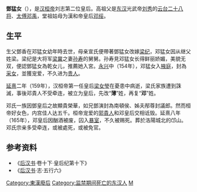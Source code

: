 {{東亞女性歷史人物
|名稱=鄧猛女
|身份=漢桓帝皇后
|畫像=
|說明=
|姓=鄧
|名=猛女
|姓名=鄧猛女
|字=
|官職=
|封爵=
|位號=
|封號=
|御稱號=
|湯沐邑=
|徽號=
|宮號1=
|宮號2=
|神號=
|尊號=
|乳名=
|幼名=
|兒名=
|童名=
|小字=
|號=
|法號=
|院號=
|其他名號=
|出生年=
|出生地=
|婚年=
|逝世年=
|逝世地=
|諡號=
|墳墓=
|父親=郎中[[鄧香|鄧香]]，追封為車騎將軍、安陽侯
|嫡母=
|母親=宣氏，封長安君、昆陽君
|夫=[[漢桓帝|漢桓帝]]
|婚姻名份=
|夫之父=[[劉翼|蠡吾侯]]
|夫之母=
|夫之嫡母=
|夫之元配=
|夫之正室=
|夫之繼室=
|夫之平妻=
|夫之側室=
|兄弟=
|姊妹=
|嫡兄弟=
|嫡姊妹=
|庶兄弟=
|庶姊妹=
|同胞兄弟=
|同胞姊妹=
|異母兄弟=
|異母姊妹=
|異父兄弟=
|異父姊妹=
|繼兄弟=
|繼姊妹=
|子=
|女=
|養子=
|養女=
|繼子=
|繼女=
|注釋=}}
'''鄧猛女'''（{{bd|2世纪||165年||catIdx=D邓}}），是[[汉桓帝|汉桓帝]]刘志第二位皇后。高祖父是[[东汉|东汉]]光武帝[[刘秀|刘秀]]的[[云台二十八将|云台二十八将]]、[[太傅|太傅]][[邓禹|邓禹]]，堂祖姑母为漢和帝皇后[[邓绥|邓绥]]。

== 生平 ==
生父鄧香在邓猛女幼年時去世，母亲宣氏便帶著鄧猛女改嫁[[梁纪|梁纪]]，邓猛女因从继父姓梁。梁纪是大将军[[梁冀|梁冀]]之妻[[孙寿|孙寿]]的舅舅。孙寿見邓猛女长得鲜丽娇媚，美貌无双，便認鄧猛女為乾女儿，推薦她入宮。[[永兴_(东汉)|永兴]]中（154年），邓猛女入[[掖庭|掖庭]]，封為[[采女|采女]]，並獲宠爱，不久进为[[贵人|贵人]]。

[[延熹|延熹]]二年（159年），汉桓帝第一任皇后[[梁女瑩|梁女瑩]]在憂患中病逝，梁氏家族遭到誅滅，事後邓貴人不受牵连，被立为皇后，先改“'''薄'''”姓，再复“'''邓'''”姓。

邓氏一族因鄧皇后之故顯貴榮華，如兄鄧演封為南頓侯、姊夫邴尊封議郎。然而桓帝好女色，内宫佳人达五千。桓帝宠爱的[[郭貴人_(漢桓帝)|郭貴人]]和邓皇后交相诋毁。延熹八年（165年），邓皇后因酗酒被废，囚入[[暴室|暴室]]，不久被赐死。葬於洛陽城北的邙山。邓氏宗亲多受牵连，或被處死，或被免官。

== 参考资料 ==

*《[[后汉书|后汉书]]·卷十下·皇后纪第十下》
*《[[后汉书|后汉书]]·志·五行六》

{{start box}}
{{s-before|桓帝元皇后[[梁女瑩|梁女瑩]]}}
{{s-title|[[:category:汉朝皇后|汉朝皇后]]|159年—165年}}
{{s-after|桓帝继皇后[[竇妙|竇妙]]}}
{{end box}}

{{汉朝皇后}}
{{Authority control}}
{{DEFAULTSORT:D}}
[[Category:東漢廢后|Category:東漢廢后]]

[[Category:监禁期间死亡的东汉人|Category:监禁期间死亡的东汉人]]
[[Category:邓姓|M]]